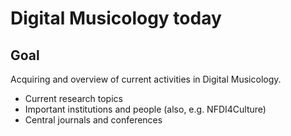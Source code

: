 # Digital Musicology today

::: {.callout-note}
# Goal
Acquiring and overview of current activities in Digital Musicology.
:::

- Current research topics
- Important institutions and people (also, e.g. NFDI4Culture)
- Central journals and conferences

